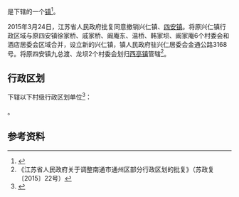 {{中国乡级行政区|32/06/12/117/000}}

'''{{PAGENAMEBASE}}'''是{{PRC admin/fullname|32/06/12/117/000|3}}下辖的一个[[行政建制镇|镇]]<ref>{{PRC admin/ref sgc|{{PRC admin/parent|32/06/12/117/000}}}}</ref>。

2015年3月24日，江苏省人民政府批复同意撤销兴仁镇、[[四安镇|四安镇]]。将原兴仁镇行政区域与原四安镇徐家桥、戚家桥、阚庵东、温桥、韩家坝、阚家庵6个村委会和酒店居委会区域合并，设立新的兴仁镇，镇人民政府驻兴仁居委会金通公路3168号。将原四安镇九总渡、龙坝2个村委会划归[[西亭镇|西亭镇]]管辖<ref>《江苏省人民政府关于调整南通市通州区部分行政区划的批复》（苏政复〔2015〕22号）</ref>。

== 行政区划 ==
{{PAGENAMEBASE}}下辖以下村级行政区划单位<ref>{{PRC admin/ref sgc|32/06/12/117/000}}</ref>：

{{PRC admin/children|32/06/12/117/000}}。

== 参考资料 ==
{{reflist}}

{{江苏行政区划小作品}}
{{PRC admin/navcat|32/06/12/117/000}}